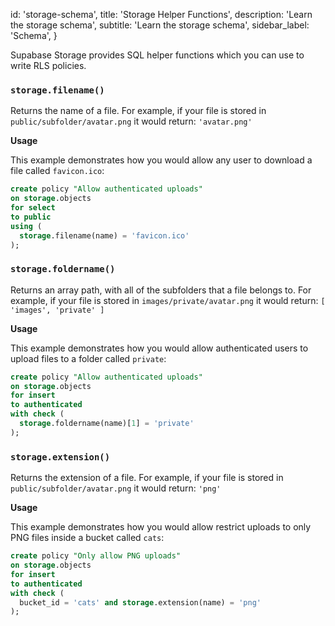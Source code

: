 
  id: 'storage-schema',
  title: 'Storage Helper Functions',
  description: 'Learn the storage schema',
  subtitle: 'Learn the storage schema',
  sidebar_label: 'Schema',
}

Supabase Storage provides SQL helper functions which you can use to write RLS policies.

### `storage.filename()`

Returns the name of a file. For example, if your file is stored in `public/subfolder/avatar.png` it would return: `'avatar.png'`

**Usage**

This example demonstrates how you would allow any user to download a file called `favicon.ico`:

```sql
create policy "Allow authenticated uploads"
on storage.objects
for select
to public
using (
  storage.filename(name) = 'favicon.ico'
);
```

### `storage.foldername()`

Returns an array path, with all of the subfolders that a file belongs to. For example, if your file is stored in `images/private/avatar.png` it would return: `[ 'images', 'private' ]`

**Usage**

This example demonstrates how you would allow authenticated users to upload files to a folder called `private`:

```sql
create policy "Allow authenticated uploads"
on storage.objects
for insert
to authenticated
with check (
  storage.foldername(name)[1] = 'private'
);
```

### `storage.extension()`

Returns the extension of a file. For example, if your file is stored in `public/subfolder/avatar.png` it would return: `'png'`

**Usage**

This example demonstrates how you would allow restrict uploads to only PNG files inside a bucket called `cats`:

```sql
create policy "Only allow PNG uploads"
on storage.objects
for insert
to authenticated
with check (
  bucket_id = 'cats' and storage.extension(name) = 'png'
);
```


